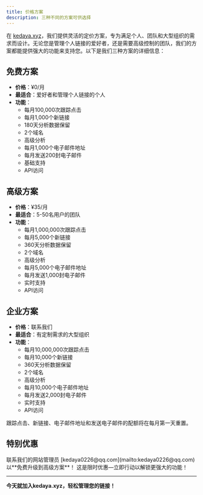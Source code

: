 ```yaml
---
title: 价格方案
description: 三种不同的方案可供选择
---
```


在 [kedaya.xyz](https://kedaya.xyz)，我们提供灵活的定价方案，专为满足个人、团队和大型组织的需求而设计。无论您是管理个人链接的爱好者，还是需要高级控制的团队，我们的方案都能提供强大的功能来支持您。以下是我们三种方案的详细信息：

## 免费方案
- **价格**：¥0/月
- **最适合**：爱好者和管理个人链接的个人
- **功能**：
  - 每月100,000次跟踪点击
  - 每月1,000个新链接
  - 180天分析数据保留
  - 2个域名
  - 高级分析
  - 每月1,000个电子邮件地址
  - 每月发送200封电子邮件
  - 基础支持
  - API访问

## 高级方案
- **价格**：¥35/月
- **最适合**：5-50名用户的团队
- **功能**：
  - 每月1,000,000次跟踪点击
  - 每月5,000个新链接
  - 360天分析数据保留
  - 2个域名
  - 高级分析
  - 每月5,000个电子邮件地址
  - 每月发送1,000封电子邮件
  - 实时支持
  - API访问

## 企业方案
- **价格**：联系我们
- **最适合**：有定制需求的大型组织
- **功能**：
  - 每月10,000,000次跟踪点击
  - 每月10,000个新链接
  - 360天分析数据保留
  - 2个域名
  - 高级分析
  - 每月10,000个电子邮件地址
  - 每月发送2,000封电子邮件
  - 实时支持
  - API访问


<Callout type="info">
  跟踪点击、新链接、电子邮件地址和发送电子邮件的配额将在每月第一天重置。
</Callout>

## 特别优惠

<Callout type="success">
  联系我们的网站管理员 [kedaya0226@qq.com](mailto:kedaya0226@qq.com) 以**免费升级到高级方案**！
  这是限时优惠—立即行动以解锁更强大的功能！
</Callout>

---

**今天就加入kedaya.xyz，轻松管理您的链接！**

